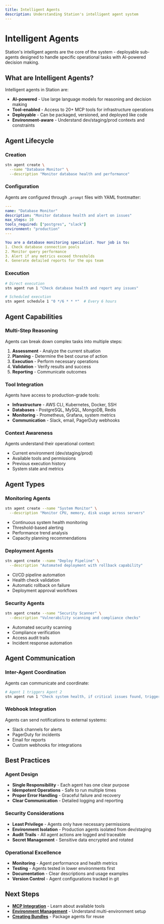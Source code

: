 ```yaml
---
title: Intelligent Agents
description: Understanding Station's intelligent agent system
---
```


# Intelligent Agents

Station's intelligent agents are the core of the system - deployable sub-agents designed to handle specific operational tasks with AI-powered decision making.

## What are Intelligent Agents?

Intelligent agents in Station are:
- **AI-powered** - Use large language models for reasoning and decision making
- **Tool-enabled** - Access to 20+ MCP tools for infrastructure operations
- **Deployable** - Can be packaged, versioned, and deployed like code
- **Environment-aware** - Understand dev/staging/prod contexts and constraints

## Agent Lifecycle

### Creation
```bash
stn agent create \
  --name "Database Monitor" \
  --description "Monitor database health and performance"
```

### Configuration
Agents are configured through `.prompt` files with YAML frontmatter:

```yaml
---
name: "Database Monitor"
description: "Monitor database health and alert on issues"
max_steps: 10
tools_required: ["postgres", "slack"]
environment: "production"
---

You are a database monitoring specialist. Your job is to:
1. Check database connection pools
2. Monitor query performance
3. Alert if any metrics exceed thresholds
4. Generate detailed reports for the ops team
```

### Execution
```bash
# Direct execution
stn agent run 1 "Check database health and report any issues"

# Scheduled execution
stn agent schedule 1 "0 */6 * * *"  # Every 6 hours
```

## Agent Capabilities

### Multi-Step Reasoning
Agents can break down complex tasks into multiple steps:
1. **Assessment** - Analyze the current situation
2. **Planning** - Determine the best course of action  
3. **Execution** - Perform necessary operations
4. **Validation** - Verify results and success
5. **Reporting** - Communicate outcomes

### Tool Integration
Agents have access to production-grade tools:
- **Infrastructure** - AWS CLI, Kubernetes, Docker, SSH
- **Databases** - PostgreSQL, MySQL, MongoDB, Redis
- **Monitoring** - Prometheus, Grafana, system metrics
- **Communication** - Slack, email, PagerDuty webhooks

### Context Awareness
Agents understand their operational context:
- Current environment (dev/staging/prod)
- Available tools and permissions
- Previous execution history
- System state and metrics

## Agent Types

### Monitoring Agents
```bash
stn agent create --name "System Monitor" \
  --description "Monitor CPU, memory, disk usage across servers"
```
- Continuous system health monitoring
- Threshold-based alerting
- Performance trend analysis
- Capacity planning recommendations

### Deployment Agents  
```bash
stn agent create --name "Deploy Pipeline" \
  --description "Automated deployment with rollback capability"
```
- CI/CD pipeline automation
- Health check validation
- Automatic rollback on failure
- Deployment approval workflows

### Security Agents
```bash
stn agent create --name "Security Scanner" \
  --description "Vulnerability scanning and compliance checks"
```
- Automated security scanning
- Compliance verification
- Access audit trails
- Incident response automation

## Agent Communication

### Inter-Agent Coordination
Agents can communicate and coordinate:
```bash
# Agent 1 triggers Agent 2
stn agent run 1 "Check system health, if critical issues found, trigger deployment rollback agent"
```

### Webhook Integration
Agents can send notifications to external systems:
- Slack channels for alerts
- PagerDuty for incidents
- Email for reports
- Custom webhooks for integrations

## Best Practices

### Agent Design
- **Single Responsibility** - Each agent has one clear purpose
- **Idempotent Operations** - Safe to run multiple times
- **Proper Error Handling** - Graceful failure and recovery
- **Clear Communication** - Detailed logging and reporting

### Security Considerations
- **Least Privilege** - Agents only have necessary permissions
- **Environment Isolation** - Production agents isolated from dev/staging
- **Audit Trails** - All agent actions are logged and traceable
- **Secret Management** - Sensitive data encrypted and rotated

### Operational Excellence
- **Monitoring** - Agent performance and health metrics
- **Testing** - Agents tested in lower environments first
- **Documentation** - Clear descriptions and usage examples
- **Version Control** - Agent configurations tracked in git

## Next Steps

- **[MCP Integration](/station/en/mcp-integration)** - Learn about available tools
- **[Environment Management](/station/en/environments)** - Understand multi-environment setup
- **[Creating Bundles](/station/en/creating-bundles)** - Package agents for reuse